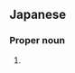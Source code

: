 ==Japanese==
{{ja-kanjitab|お|はた|k2=ばた|yomi=k|r=y}}

===Proper noun===
{{ja-pos|おばた|proper}}

# {{surname|lang=ja|sort=おばた}}